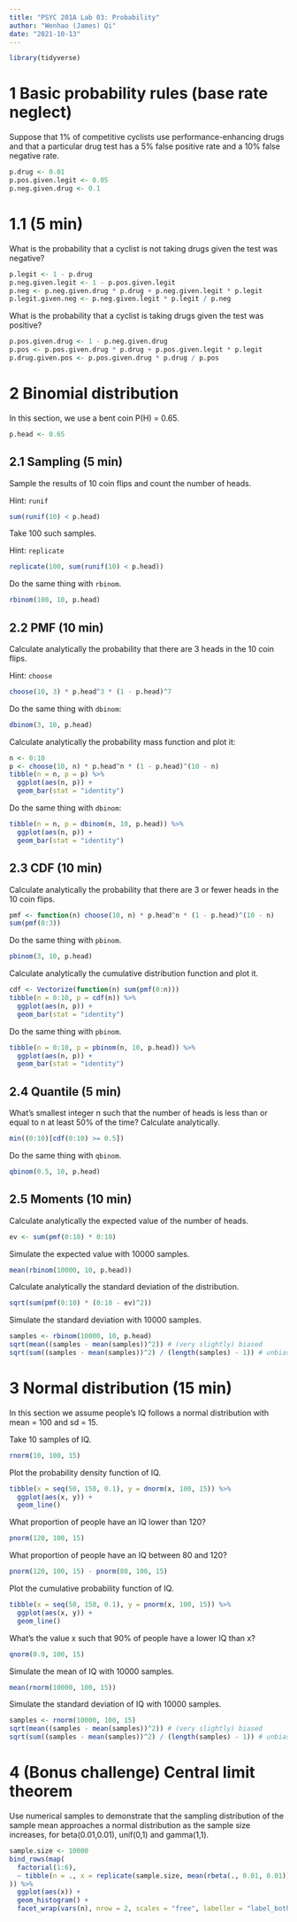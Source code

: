 ```yaml
---
title: "PSYC 201A Lab 03: Probability"
author: "Wenhao (James) Qi"
date: "2021-10-13"
---
```


```r
library(tidyverse)
```

# 1 Basic probability rules (base rate neglect)

Suppose that 1% of competitive cyclists use performance-enhancing drugs and that a particular drug test has a 5% false positive rate and a 10% false negative rate.

```r
p.drug <- 0.01
p.pos.given.legit <- 0.05
p.neg.given.drug <- 0.1
```

# 1.1 (5 min)

What is the probability that a cyclist is not taking drugs given the test was negative?

```r
p.legit <- 1 - p.drug
p.neg.given.legit <- 1 - p.pos.given.legit
p.neg <- p.neg.given.drug * p.drug + p.neg.given.legit * p.legit
p.legit.given.neg <- p.neg.given.legit * p.legit / p.neg
```

What is the probability that a cyclist is taking drugs given the test was positive?

```r
p.pos.given.drug <- 1 - p.neg.given.drug
p.pos <- p.pos.given.drug * p.drug + p.pos.given.legit * p.legit
p.drug.given.pos <- p.pos.given.drug * p.drug / p.pos
```

# 2 Binomial distribution

In this section, we use a bent coin P(H) = 0.65.

```r
p.head <- 0.65
```

## 2.1 Sampling (5 min)

Sample the results of 10 coin flips and count the number of heads.

Hint: `runif`

```r
sum(runif(10) < p.head)
```

Take 100 such samples.

Hint: `replicate`

```r
replicate(100, sum(runif(10) < p.head))
```

Do the same thing with `rbinom`.

```r
rbinom(100, 10, p.head)
```

## 2.2 PMF (10 min)

Calculate analytically the probability that there are 3 heads in the 10 coin flips.

Hint: `choose`

```r
choose(10, 3) * p.head^3 * (1 - p.head)^7
```

Do the same thing with `dbinom`:

```r
dbinom(3, 10, p.head)
```

Calculate analytically the probability mass function and plot it:

```r
n <- 0:10
p <- choose(10, n) * p.head^n * (1 - p.head)^(10 - n)
tibble(n = n, p = p) %>%
  ggplot(aes(n, p)) +
  geom_bar(stat = "identity")
```

Do the same thing with `dbinom`:

```r
tibble(n = n, p = dbinom(n, 10, p.head)) %>%
  ggplot(aes(n, p)) +
  geom_bar(stat = "identity")
```

## 2.3 CDF (10 min)

Calculate analytically the probability that there are 3 or fewer heads in the 10 coin flips.

```r
pmf <- function(n) choose(10, n) * p.head^n * (1 - p.head)^(10 - n)
sum(pmf(0:3))
```

Do the same thing with `pbinom`.

```r
pbinom(3, 10, p.head)
```

Calculate analytically the cumulative distribution function and plot it.

```r
cdf <- Vectorize(function(n) sum(pmf(0:n)))
tibble(n = 0:10, p = cdf(n)) %>%
  ggplot(aes(n, p)) +
  geom_bar(stat = "identity")
```

Do the same thing with `pbinom`.

```r
tibble(n = 0:10, p = pbinom(n, 10, p.head)) %>%
  ggplot(aes(n, p)) +
  geom_bar(stat = "identity")
```

## 2.4 Quantile (5 min)

What's smallest integer n such that the number of heads is less than or equal to n at least 50% of the time?  Calculate analytically.

```r
min((0:10)[cdf(0:10) >= 0.5])
```

Do the same thing with `qbinom`.

```r
qbinom(0.5, 10, p.head)
```

## 2.5 Moments (10 min)

Calculate analytically the expected value of the number of heads.

```r
ev <- sum(pmf(0:10) * 0:10)
```

Simulate the expected value with 10000 samples.

```r
mean(rbinom(10000, 10, p.head))
```

Calculate analytically the standard deviation of the distribution.

```r
sqrt(sum(pmf(0:10) * (0:10 - ev)^2))
```

Simulate the standard deviation with 10000 samples.

```r
samples <- rbinom(10000, 10, p.head)
sqrt(mean((samples - mean(samples))^2)) # (very slightly) biased
sqrt(sum((samples - mean(samples))^2) / (length(samples) - 1)) # unbiased
```

# 3 Normal distribution (15 min)

In this section we assume people's IQ follows a normal distribution with mean = 100 and sd = 15.

Take 10 samples of IQ.

```r
rnorm(10, 100, 15)
```

Plot the probability density function of IQ.

```r
tibble(x = seq(50, 150, 0.1), y = dnorm(x, 100, 15)) %>%
  ggplot(aes(x, y)) +
  geom_line()
```

What proportion of people have an IQ lower than 120?

```r
pnorm(120, 100, 15)
```

What proportion of people have an IQ between 80 and 120?

```r
pnorm(120, 100, 15) - pnorm(80, 100, 15)
```

Plot the cumulative probability function of IQ.

```r
tibble(x = seq(50, 150, 0.1), y = pnorm(x, 100, 15)) %>%
  ggplot(aes(x, y)) +
  geom_line()
```

What's the value x such that 90% of people have a lower IQ than x?

```r
qnorm(0.9, 100, 15)
```

Simulate the mean of IQ with 10000 samples.

```r
mean(rnorm(10000, 100, 15))
```

Simulate the standard deviation of IQ with 10000 samples.

```r
samples <- rnorm(10000, 100, 15)
sqrt(mean((samples - mean(samples))^2)) # (very slightly) biased
sqrt(sum((samples - mean(samples))^2) / (length(samples) - 1)) # unbiased
```

# 4 (Bonus challenge) Central limit theorem

Use numerical samples to demonstrate that the sampling distribution of the sample mean approaches a normal distribution as the sample size increases, for beta(0.01,0.01), unif(0,1) and gamma(1,1).

```r
sample.size <- 10000
bind_rows(map(
  factorial(1:6),
  ~ tibble(n = ., x = replicate(sample.size, mean(rbeta(., 0.01, 0.01))))
)) %>%
  ggplot(aes(x)) +
  geom_histogram() +
  facet_wrap(vars(n), nrow = 2, scales = "free", labeller = "label_both")
```
